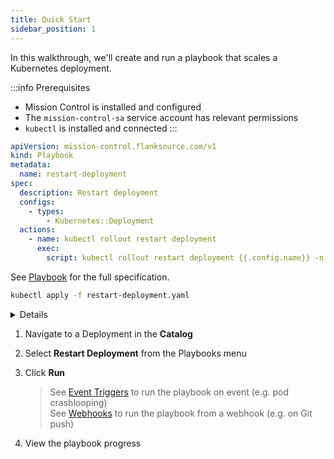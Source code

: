 ```yaml
---
title: Quick Start
sidebar_position: 1
---
```



In this walkthrough, we'll create and run a playbook that scales a Kubernetes deployment.

:::info Prerequisites
- Mission Control is installed and configured
- The `mission-control-sa` service account has relevant permissions
- `kubectl` is installed and connected
:::
<Step step={1} name="Create a playbook spec">

```yaml title="restart-deployment.yaml"
apiVersion: mission-control.flanksource.com/v1
kind: Playbook
metadata:
  name: restart-deployment
spec:
  description: Restart deployment
  configs:
    - types:
        - Kubernetes::Deployment
  actions:
    - name: kubectl rollout restart deployment
      exec:
        script: kubectl rollout restart deployment {{.config.name}} -n {{.config.tags.namespace}}
```

See [Playbook](/reference/playbooks) for the full specification.


</Step>
<Step step={2} name="Apply the playbook">

```bash
kubectl apply -f restart-deployment.yaml
```
<p/>



<details summary="Add playbook from UI">
<div className='white'>

:::warning
This is for development purposes, for production use a GitOps tool like Flux or Argo to apply the spec.
:::

1. Navigate to the **Playbooks** page
2. Click on the <Plus color="#005be2" height={25} width={25}/> icon to add a new playbook
3. Add the `spec` from the YAML file above

    <img src= "/img/playbook-create.png" width="500px"/>


</div>
</details>

</Step>
<Step step={3} name="Run the playbook">


1. Navigate to a Deployment in the **Catalog**
2. Select **Restart Deployment** from the Playbooks menu
3. Click **Run**<br/>

    <Screenshot src="/img/restart-deployment.png" width="500px"/>

    > See [Event Triggers](/playbooks/events) to run the playbook on event (e.g. pod crashlooping) <br/>
    > See [Webhooks](/playbooks/webhooks) to run the playbook from a webhook (e.g. on Git push)
1. View the playbook progress

    <Screenshot src="/img/restart-deployment-run.png" width="900px"/>

</Step>
